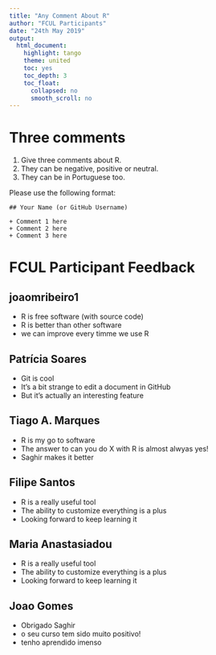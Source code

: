 ```yaml
---
title: "Any Comment About R"
author: "FCUL Participants"
date: "24th May 2019"
output:
  html_document:
    highlight: tango
    theme: united
    toc: yes
    toc_depth: 3
    toc_float:
      collapsed: no
      smooth_scroll: no
---
```


# Three comments

1. Give three comments about R. 
2. They can be negative, positive or neutral.
3. They can be in Portuguese too.

Please use the following format:
```
## Your Name (or GitHub Username)

+ Comment 1 here
+ Comment 2 here
+ Comment 3 here
```
# FCUL Participant Feedback

## joaomribeiro1

+ R is free software (with source code)
+ R is better than other software
+ we can improve every timme we use R

## Patrícia Soares

+ Git is cool
+ It's a bit strange to edit a document in GitHub
+ But it's actually an interesting feature

## Tiago A. Marques

+ R is my go to software
+ The answer to can you do X with R is almost alwyas yes!
+ Saghir makes it better

## Filipe Santos

+ R is a really useful tool
+ The ability to customize everything is a plus
+ Looking forward to keep learning it

## Maria Anastasiadou

+ R is a really useful tool
+ The ability to customize everything is a plus
+ Looking forward to keep learning it

## Joao Gomes
+ Obrigado Saghir
+ o seu curso tem sido muito positivo!
+ tenho aprendido imenso
